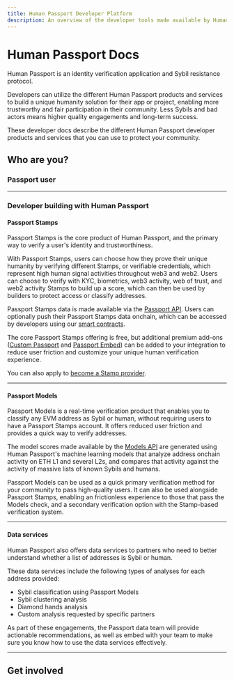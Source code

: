 ```yaml
---
title: Human Passport Developer Platform
description: An overview of the developer tools made available by Human Passport.
---
```



# Human Passport Docs

Human Passport is an identity verification application and Sybil resistance protocol. 

Developers can utilize the different Human Passport products and services to build a unique humanity solution for their app or project, enabling more trustworthy and fair participation in their community. Less Sybils and bad actors means higher quality engagements and long-term success.

These developer docs describe the different Human Passport developer products and services that you can use to protect your community.

## Who are you?

### Passport user

<Cards>
  <Card title="What is Passport?" href="https://support.passport.xyz/passport-knowledge-base" />
  <Card title="How to create a Passport" href="https://support.passport.xyz/passport-knowledge-base/using-passport/creating-a-passport" />
  <Card title="FAQ" href="https://support.passport.xyz/passport-knowledge-base/common-questions" />
</Cards>

---

### Developer building with Human Passport

#### Passport Stamps

Passport Stamps is the core product of Human Passport, and the primary way to verify a user's identity and trustworthiness. 

With Passport Stamps, users can choose how they prove their unique humanity by verifying different Stamps, or verifiable credentials, which represent high human signal activities throughout web3 and web2. Users can choose to verify with KYC, biometrics, web3 activity, web of trust, and web2 activity Stamps to build up a score, which can then be used by builders to protect access or classify addresses.

Passport Stamps data is made available via the [Passport API](building-with-passport/passport-api). Users can optionally push their Passport Stamps data onchain, which can be accessed by developers using our [smart contracts](building-with-passport/smart-contracts).

The core Passport Stamps offering is free, but additional premium add-ons ([Custom Passport](building-with-passport/custom-passport) and [Passport Embed](building-with-passport/passport-embed)) can be added to your integration to reduce user friction and customize your unique human verification experience.

<Cards>
  <Card title="Verify with Passport Stamps" href="building-with-passport/passport-api" />
  <Card title="Customize the Passport Stamps experience" href="building-with-passport/custom-passport" />
  <Card title="Build with the onchain Passport" href="building-with-passport/smart-contracts" />
  <Card title="Embed Passport Stamps in your website or app" href="building-with-passport/passport-embed" />
</Cards>

You can also apply to [become a Stamp provider](/building-with-passport/stamps/create-a-stamp).

---

#### Passport Models

Passport Models is a real-time verification product that enables you to classify any EVM address as Sybil or human, without requiring users to have a Passport Stamps account. It offers reduced user friction and provides a quick way to verify addresses. 

The model scores made available by the [Models API](building-with-passport/models) are generated using Human Passport's machine learning models that analyze address onchain activity on ETH L1 and several L2s, and compares that activity against the activity of massive lists of known Sybils and humans. 

Passport Models can be used as a quick primary verification method for your community to pass high-quality users. It can also be used alongside Passport Stamps, enabling an frictionless experience to those that pass the Models check, and a secondary verification option with the Stamp-based verification system.

<Cards>
  <Card title="Verify with Passport Models" href="/building-with-passport/models" />
</Cards>

---

#### Data services

Human Passport also offers data services to partners who need to better understand whether a list of addresses is Sybil or human. 

These data services include the following types of analyses for each address provided:
* Sybil classification using Passport Models
* Sybil clustering analysis
* Diamond hands analysis
* Custom analysis requested by specific partners

As part of these engagements, the Passport data team will provide actionable recommendations, as well as embed with your team to make sure you know how to use the data services effectively.

<Cards>
  <Card title="Learn more about data services" href="/building-with-passport/data-services" />
</Cards>

---

## Get involved

<Cards>
  <Card title="Join the community on Telegram" href="https://t.me/+Mcp9RsRV7tVmYjZh" />
  <Card title="Blog" href="https://www.gitcoin.co/blog/tag/gitcoin-passport" />
  <Card title="Contribute to the docs" href="community/getting-involved" />
</Cards>
